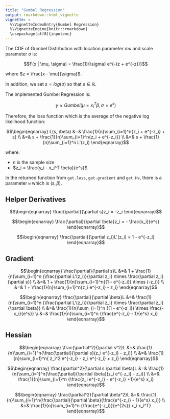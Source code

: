 ```yaml
---
title: "Gumbel Regression"
output: rmarkdown::html_vignette
vignette: >
  %\VignetteIndexEntry{Gumbel Regression}
  %\VignetteEngine{knitr::rmarkdown}
  \usepackage[utf8]{inputenc}
---
```


The CDF of Gumbel Distribution with location parameter $mu$ and scale parameter $\sigma$ is:

$$F(x | \mu, \sigma) = \frac{1}{\sigma} e^{-(z + e^{-z})}$$

where $z = \frac{x - \mu}{\sigma}$.

In addition, we set $s = log(\sigma)$ so that $s \in \mathbb{R}$.

The implemented Gumbel Regression is:

$$y \approx Gumbel(\mu = x_i^T \beta, \sigma = e^s)$$

Therefore, the loss function which is the average of the negative log likelihood function:

$$\begin{eqnarray}
L(s, \beta) &=& \frac{1}{n}\sum_{i=1}^n{z_i + e^{-z_i} + s} \\
&=& s + \frac{1}{n}\sum_{i=1}^n{z_i + e^{-z_i}} \\
&=& s + \frac{1}{n}\sum_{i=1}^n L'(z_i)
\end{eqnarray}$$

where:

- $n$ is the sample size
- $z_i = \frac{y_i - x_i^T \beta}{e^s}$

In the returned function from `get.loss`, `get.gradient` and `get.Hv`,
there is a parameter `w` which is $(s, \beta)$.

## Helper Derivatives

$$\begin{eqnarray}
\frac{\partial}{\partial s}z_i = -z_i
\end{eqnarray}$$

$$\begin{eqnarray}
\frac{\partial}{\partial \beta}z_i = - \frac{x_i}{e^s}
\end{eqnarray}$$

$$\begin{eqnarray}
\frac{\partial}{\partial z_i}L'(z_i) = 1 - e^{-z_i}
\end{eqnarray}$$

## Gradient

$$\begin{eqnarray}
\frac{\partial}{\partial s}L &=& 1 + \frac{1}{n}\sum_{i=1}^n {\frac{\partial L'(z_i)}{\partial z_i} \times \frac{\partial z_i}{\partial s}} \\ 
&=& 1 + \frac{1}{n}\sum_{i=1}^n{(1 - e^{-z_i}) \times (-z_i)} \\
&=& 1 + \frac{1}{n}\sum_{i=1}^n{z_i e^{-z_i} - z_i}
\end{eqnarray}$$

$$\begin{eqnarray}
\frac{\partial}{\partial \beta}L &=& \frac{1}{n}\sum_{i=1}^n {\frac{\partial L'(z_i)}{\partial z_i} \times \frac{\partial z_i}{\partial \beta}} \\ 
&=& \frac{1}{n}\sum_{i=1}^n {(1 - e^{-z_i}) \times \frac{-x_i}{e^s}} \\
&=& \frac{1}{n}\sum_{i=1}^n {\frac{e^{-z_i} - 1}{e^s} x_i}
\end{eqnarray}$$

## Hessian

$$\begin{eqnarray}
\frac{\partial^2}{\partial s^2}L &=& \frac{1}{n}\sum_{i=1}^n{\frac{\partial}{\partial s}(z_i e^{-z_i} - z_i)} \\
&=& \frac{1}{n}\sum_{i=1}^n{ z_i^2 e^{-z_i} - z_i e^{-z_i} + z_i}
\end{eqnarray}$$

$$\begin{eqnarray}
\frac{\partial^2}{\partial s \partial \beta}L &=& \frac{1}{n}\sum_{i=1}^n{\frac{\partial}{\partial \beta}(z_i e^{-z_i} - z_i)} \\
&=& \frac{1}{n}\sum_{i=1}^n {\frac{z_i e^{-z_i} - e^{-z_i} +1}{e^s} x_i}
\end{eqnarray}$$

$$\begin{eqnarray}
\frac{\partial^2}{\partial \beta^2}L &=& \frac{1}{n}\sum_{i=1}^n{\frac{\partial}{\partial \beta}(\frac{e^{-z_i} - 1}{e^s} x_i)} \\
&=& \frac{1}{n}\sum_{i=1}^n {\frac{e^{-z_i}}{e^{2s}} x_i x_i^T}
\end{eqnarray}$$
